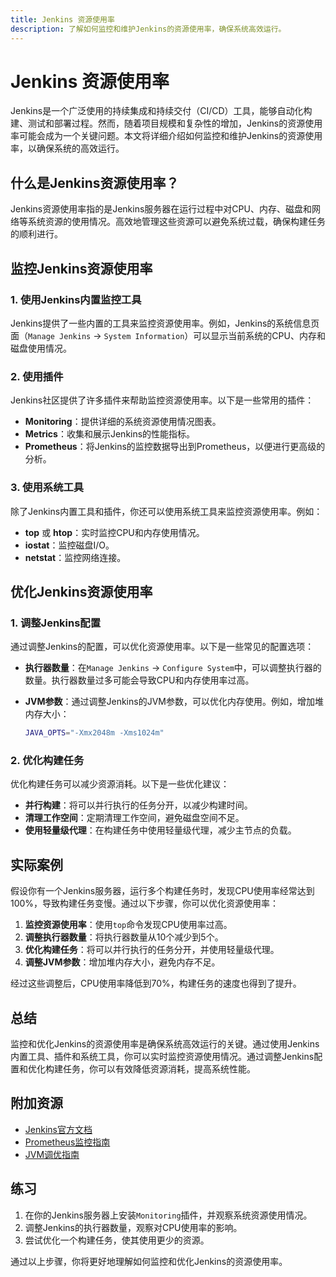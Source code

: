```yaml
---
title: Jenkins 资源使用率
description: 了解如何监控和维护Jenkins的资源使用率，确保系统高效运行。
---
```


# Jenkins 资源使用率

Jenkins是一个广泛使用的持续集成和持续交付（CI/CD）工具，能够自动化构建、测试和部署过程。然而，随着项目规模和复杂性的增加，Jenkins的资源使用率可能会成为一个关键问题。本文将详细介绍如何监控和维护Jenkins的资源使用率，以确保系统的高效运行。

## 什么是Jenkins资源使用率？

Jenkins资源使用率指的是Jenkins服务器在运行过程中对CPU、内存、磁盘和网络等系统资源的使用情况。高效地管理这些资源可以避免系统过载，确保构建任务的顺利进行。

## 监控Jenkins资源使用率

### 1. 使用Jenkins内置监控工具

Jenkins提供了一些内置的工具来监控资源使用率。例如，Jenkins的系统信息页面（`Manage Jenkins` -> `System Information`）可以显示当前系统的CPU、内存和磁盘使用情况。

### 2. 使用插件

Jenkins社区提供了许多插件来帮助监控资源使用率。以下是一些常用的插件：

- **Monitoring**：提供详细的系统资源使用情况图表。
- **Metrics**：收集和展示Jenkins的性能指标。
- **Prometheus**：将Jenkins的监控数据导出到Prometheus，以便进行更高级的分析。

### 3. 使用系统工具

除了Jenkins内置工具和插件，你还可以使用系统工具来监控资源使用率。例如：

- **top** 或 **htop**：实时监控CPU和内存使用情况。
- **iostat**：监控磁盘I/O。
- **netstat**：监控网络连接。

## 优化Jenkins资源使用率

### 1. 调整Jenkins配置

通过调整Jenkins的配置，可以优化资源使用率。以下是一些常见的配置选项：

- **执行器数量**：在`Manage Jenkins` -> `Configure System`中，可以调整执行器的数量。执行器数量过多可能会导致CPU和内存使用率过高。
- **JVM参数**：通过调整Jenkins的JVM参数，可以优化内存使用。例如，增加堆内存大小：

  ```bash
  JAVA_OPTS="-Xmx2048m -Xms1024m"
  ```

### 2. 优化构建任务

优化构建任务可以减少资源消耗。以下是一些优化建议：

- **并行构建**：将可以并行执行的任务分开，以减少构建时间。
- **清理工作空间**：定期清理工作空间，避免磁盘空间不足。
- **使用轻量级代理**：在构建任务中使用轻量级代理，减少主节点的负载。

## 实际案例

假设你有一个Jenkins服务器，运行多个构建任务时，发现CPU使用率经常达到100%，导致构建任务变慢。通过以下步骤，你可以优化资源使用率：

1. **监控资源使用率**：使用`top`命令发现CPU使用率过高。
2. **调整执行器数量**：将执行器数量从10个减少到5个。
3. **优化构建任务**：将可以并行执行的任务分开，并使用轻量级代理。
4. **调整JVM参数**：增加堆内存大小，避免内存不足。

经过这些调整后，CPU使用率降低到70%，构建任务的速度也得到了提升。

## 总结

监控和优化Jenkins的资源使用率是确保系统高效运行的关键。通过使用Jenkins内置工具、插件和系统工具，你可以实时监控资源使用情况。通过调整Jenkins配置和优化构建任务，你可以有效降低资源消耗，提高系统性能。

## 附加资源

- [Jenkins官方文档](https://www.jenkins.io/doc/)
- [Prometheus监控指南](https://prometheus.io/docs/introduction/overview/)
- [JVM调优指南](https://docs.oracle.com/javase/8/docs/technotes/guides/vm/gctuning/)

## 练习

1. 在你的Jenkins服务器上安装`Monitoring`插件，并观察系统资源使用情况。
2. 调整Jenkins的执行器数量，观察对CPU使用率的影响。
3. 尝试优化一个构建任务，使其使用更少的资源。

通过以上步骤，你将更好地理解如何监控和优化Jenkins的资源使用率。
